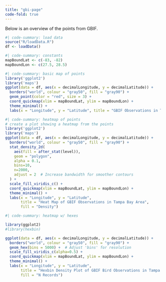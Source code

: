 ```yaml
---
title: "gbi-page"
code-fold: true
---
```


Below is an overview of the points from GBIF.

```r
#| code-summary: load data
source("R/loadData.R")
df <- loadData()
```


```R
#| code-summary: constants
mapBoundLat <- c(-83, -82)
mapBoundLon <- c(27.5, 28.5)
```

```R
#| code-summary: basic map of points
library('ggplot2')
library('maps')
ggplot(data = df, aes(x = decimalLongitude, y = decimalLatitude)) +
  borders("world", colour = "gray50", fill = "gray90") +
  geom_point(color = "red", size = 3) +
  coord_quickmap(xlim = mapBoundLat, ylim = mapBoundLon) +
  theme_minimal() +
  labs(x = "Longitude", y = "Latitude", title = "GBIF Observations in Tampa Bay Area")
```

```R
#| code-summary: heatmap of points
# create a plot showing a heatmap from the points
library('ggplot2')
library('maps')
ggplot(data = df, aes(x = decimalLongitude, y = decimalLatitude)) +
  borders("world", colour = "gray50", fill = "gray90") +
  stat_density_2d(
    aes(fill = after_stat(level)), 
    geom = "polygon", 
    alpha = 0.1, 
    bins=10,
    n=2000,
    adjust = 2  # Increase bandwidth for smoother contours
  ) +
  scale_fill_viridis_c() +
  coord_quickmap(xlim = mapBoundLat, ylim = mapBoundLon) +
  theme_minimal() +
  labs(x = "Longitude", y = "Latitude", 
       title = "Heat Map of GBIF Observations in Tampa Bay Area",
       fill = "Density")
```

```R
#| code-summary: heatmap w/ hexes

library(ggplot2)
#library(hexbin)

ggplot(data = df, aes(x = decimalLongitude, y = decimalLatitude)) +
  borders("world", colour = "gray50", fill = "gray90") +
  geom_hex(bins = 5000) +  # Adjust 'bins' for resolution
  scale_fill_viridis_c(alpha=0.5) +
  coord_quickmap(xlim = mapBoundLat, ylim = mapBoundLon) +
  theme_minimal() +
  labs(x = "Longitude", y = "Latitude", 
       title = "Hexbin Density Plot of GBIF Bird Observations in Tampa Bay Area",
       fill = "N Records")
```
